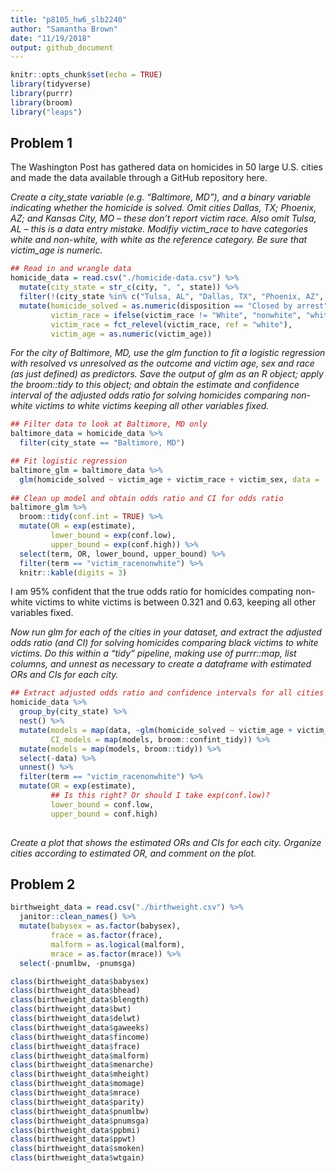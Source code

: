 ```yaml
---
title: "p8105_hw6_slb2240"
author: "Samantha Brown"
date: "11/19/2018"
output: github_document
---
```


```r
knitr::opts_chunk$set(echo = TRUE)
library(tidyverse)
library(purrr)
library(broom)
library("leaps")
```

## Problem 1

The Washington Post has gathered data on homicides in 50 large U.S. cities and made the data available through a GitHub repository here.

_Create a city_state variable (e.g. “Baltimore, MD”), and a binary variable indicating whether the homicide is solved. Omit cities Dallas, TX; Phoenix, AZ; and Kansas City, MO – these don’t report victim race. Also omit Tulsa, AL – this is a data entry mistake. Modifiy victim_race to have categories white and non-white, with white as the reference category. Be sure that victim_age is numeric._



```r
## Read in and wrangle data
homicide_data = read.csv("./homicide-data.csv") %>% 
  mutate(city_state = str_c(city, ", ", state)) %>% 
  filter(!(city_state %in% c("Tulsa, AL", "Dallas, TX", "Phoenix, AZ", "Kansas City, MO"))) %>% 
  mutate(homicide_solved = as.numeric(disposition == "Closed by arrest"),
         victim_race = ifelse(victim_race != "White", "nonwhite", "white"),
         victim_race = fct_relevel(victim_race, ref = "white"),
         victim_age = as.numeric(victim_age))


```



_For the city of Baltimore, MD, use the glm function to fit a logistic regression with resolved vs unresolved as the outcome and victim age, sex and race (as just defined) as predictors. Save the output of glm as an R object; apply the broom::tidy to this object; and obtain the estimate and confidence interval of the adjusted odds ratio for solving  homicides comparing non-white victims to white victims keeping all other variables fixed._



```r
## Filter data to look at Baltimore, MD only
baltimore_data = homicide_data %>% 
  filter(city_state == "Baltimore, MD")

## Fit logistic regression
baltimore_glm = baltimore_data %>% 
  glm(homicide_solved ~ victim_age + victim_race + victim_sex, data = ., family = binomial())
  
## Clean up model and obtain odds ratio and CI for odds ratio
baltimore_glm %>% 
  broom::tidy(conf.int = TRUE) %>% 
  mutate(OR = exp(estimate),
         lower_bound = exp(conf.low),
         upper_bound = exp(conf.high)) %>% 
  select(term, OR, lower_bound, upper_bound) %>% 
  filter(term == "victim_racenonwhite") %>% 
  knitr::kable(digits = 3)
```


I am 95% confident that the true odds ratio for homicides compating non-white victims to white victims is between 0.321 and 0.63, keeping all other variables fixed.


_Now run glm for each of the cities in your dataset, and extract the adjusted odds ratio (and CI) for solving homicides comparing black victims to white victims. Do this within a “tidy” pipeline, making use of purrr::map, list columns, and unnest as necessary to create a dataframe with estimated ORs and CIs for each city._


```r
## Extract adjusted odds ratio and confidence intervals for all cities in dataset
homicide_data %>% 
  group_by(city_state) %>% 
  nest() %>% 
  mutate(models = map(data, ~glm(homicide_solved ~ victim_age + victim_sex + victim_race, data = ., family = binomial())),
         CI_models = map(models, broom::confint_tidy)) %>% 
  mutate(models = map(models, broom::tidy)) %>% 
  select(-data) %>%
  unnest() %>% 
  filter(term == "victim_racenonwhite") %>% 
  mutate(OR = exp(estimate),
         ## Is this right? Or should I take exp(conf.low)?
         lower_bound = conf.low,
         upper_bound = conf.high)
  
```



_Create a plot that shows the estimated ORs and CIs for each city. Organize cities according to estimated OR, and comment on the plot._







## Problem 2

```r
birthweight_data = read.csv("./birthweight.csv") %>% 
  janitor::clean_names() %>% 
  mutate(babysex = as.factor(babysex),
         frace = as.factor(frace),
         malform = as.logical(malform),
         mrace = as.factor(mrace)) %>% 
  select(-pnumlbw, -pnumsga)
```



```r
class(birthweight_data$babysex)
class(birthweight_data$bhead)
class(birthweight_data$blength)
class(birthweight_data$bwt)
class(birthweight_data$delwt)
class(birthweight_data$gaweeks)
class(birthweight_data$fincome)
class(birthweight_data$frace)
class(birthweight_data$malform)
class(birthweight_data$menarche)
class(birthweight_data$mheight)
class(birthweight_data$momage)
class(birthweight_data$mrace)
class(birthweight_data$parity)
class(birthweight_data$pnumlbw)
class(birthweight_data$pnumsga)
class(birthweight_data$ppbmi)
class(birthweight_data$ppwt)
class(birthweight_data$smoken)
class(birthweight_data$wtgain)
```

